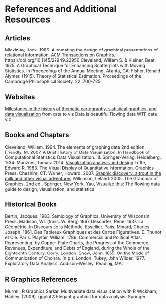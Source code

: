 References and Additional Resources
=============

Articles
-------------------

Mickinlay, Jock. 1986. Automating the design of graphical presentations of relational information. ACM Transactions on Graphics. https://doi.org/10.1145/22949.22950
Cleveland, William S. & Kleiner, Beat. 1975. A Graphical Technique for Enhancing Scatterpiots with Moving Statistics. In Proceedings of the Annual Meeting. Atlanta, GA. 
Fisher, Ronald Alymer. (1915). Theory of Statistical Estimation. Proceedings of the Cambridge Philosophical Society. 22. 700-725.

Websites
-------------------

[Milestones in the history of thematic cartography, statistical graphics, and data visualization](https://www.datavis.ca/milestones/)
from data to viz
Data is beautiful
Flowing data
WTF data viz


Books and Chapters
-------------------

Cleveland, William. 1994. The elements of graphing data 2nd edition.
Friendly, M. 2007. A Brief History of Data Visualization. In Handbook of Computational Statistics: Data Visualization. III. Springer-Verlag. Heidelberg. 1-34. Munzner, Tamara.2014. [Visualization analysis and design](https://www.oreilly.com/library/view/visualization-analysis-and/9781466508910/)
Tufte, Edward R. 1983. The Visual Display of Quantitative Information. Graphics Press. Cheshire, CT.
Wainer, Howard. 2007. [Graphic discovery: a trout in the milk and other visual adventures](https://press.princeton.edu/books/paperback/9780691134055/graphic-discovery)
Wilkinson, Leland. 2005. The Grammar of Graphics, 2nd ed.. Springer. New York.
Yau, Visualize this: The flowing data guide to design, visualization, and statistics


Historical Books
-----------------
Bertin, Jacques. 1983. Semiology of Graphics. University of Wisconsin Press. Madison, WI. (trans. W. Berg) 1967
Descartes, Réne. 1637. La Géométrie. In Discours de la Méthode. Essellier. Paris. 
Minard, Charles Joseph. 1861. Des Tableaux Graphiques et des Cartes Figuratives. E. Thunot et Cie. Paris.
Playfair, William. 1786. Commercial and Political Atlas: Representing, by Copper-Plate Charts, the Progress of the Commerce, Revenues, Expenditure, and Debts of England, during the Whole of the Eighteenth Century. Corry. London.
Snow, John. 1855. On the Mode of Communication of Cholera. (n.p.). London. 
Tukey, John Wilder. 1977. Exploratory Data Analysis. Addison-Wesley. Reading, MA.


R Graphics References
----------------------------
Murrell, R Graphics
Sarkar, Multivariate data visualization with R
Wickham, Hadley. (2009). ggplot2: Elegant graphics for data analysis. Springer. 

